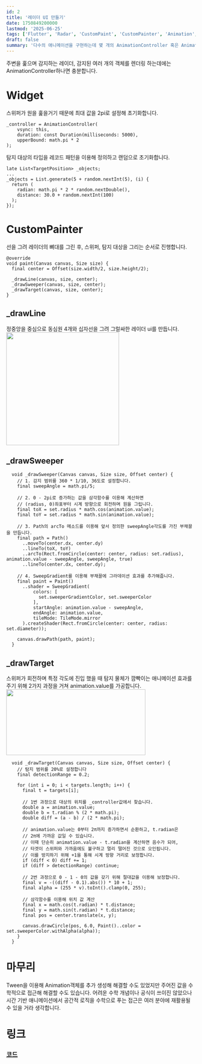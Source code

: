 ```yaml
---
id: 2
title: '레이더 UI 만들기'
date: 1750849200000
lastmod: '2025-06-25'
tags: ['Flutter', 'Radar', 'CustomPaint', 'CustomPainter', 'Animation', 'math']
draft: false
summary: '다수의 애니메이션을 구현하는데 몇 개의 AnimationController 혹은 Animation 객체가 필요할까요?'
---
```


주변을 훑으며 감지하는 레이더, 감지된 여러 개의 객체를 렌더링 하는데에는 AnimationController하나면 충분합니다.

<FlutterWidget dirName='Radar' height={300}/>

# Widget
스위퍼가 원을 훑을거기 때문에 최대 값을 2pi로 설정해 초기화합니다.
```
_controller = AnimationController(
    vsync: this,
    duration: const Duration(milliseconds: 5000),
    upperBound: math.pi * 2
);
```
탐지 대상의 타입을 레코드 패턴을 이용해 정의하고 랜덤으로 초기화합니다.
```
late List<TargetPosition> _objects;
...
_objects = List.generate(5 + random.nextInt(5), (i) {
  return (
    radian: math.pi * 2 * random.nextDouble(),
    distance: 30.0 + random.nextInt(100)
  );
});
```


# CustomPainter

선을 그려 레이더의 뼈대를 그린 후, 스위퍼, 탐지 대상을 그리는 순서로 진행합니다.

```
@override
void paint(Canvas canvas, Size size) {
  final center = Offset(size.width/2, size.height/2);

  _drawLine(canvas, size, center);
  _drawSweeper(canvas, size, center);
  _drawTarget(canvas, size, center);
}
```

## _drawLine
정중앙을 중심으로 동심원 4개와 십자선을 그려 그럴싸한 레이더 ui를 만듭니다.
<img src="/images/2/base.png" width="300" height="300"/>

## _drawSweeper
```
  void _drawSweeper(Canvas canvas, Size size, Offset center) {
    // 1. 감지 범위를 360 * 1/10, 36도로 설정합니다.
    final sweepAngle = math.pi/5;

    // 2. 0 - 2pi로 증가하는 값을 삼각함수를 이용해 계산하면 
    // (radius, 0)좌표부터 시계 방향으로 회전하며 원을 그립니다.
    final toX = set.radius * math.cos(animation.value);
    final toY = set.radius * math.sin(animation.value);

    // 3. Path의 arcTo 메소드를 이용해 앞서 정의한 sweepAngle각도를 가진 부채꼴을 만듭니다.
    final path = Path()
      ..moveTo(center.dx, center.dy)
      ..lineTo(toX, toY)
      ..arcTo(Rect.fromCircle(center: center, radius: set.radius), animation.value - sweepAngle, sweepAngle, true)
      ..lineTo(center.dx, center.dy);

    // 4. SweepGradient를 이용해 부채꼴에 그라데이션 효과를 추가해줍니다.
    final paint = Paint()
      ..shader = SweepGradient(
          colors: [
            set.sweeperGradientColor, set.sweeperColor
          ],
          startAngle: animation.value - sweepAngle,
          endAngle: animation.value,
          tileMode: TileMode.mirror
      ).createShader(Rect.fromCircle(center: center, radius: set.diameter));

    canvas.drawPath(path, paint);
  }
```

## _drawTarget
스위퍼가 회전하며 특정 각도에 진입 했을 때 탐지 물체가 깜빡이는 애니메이션 효과를 주기 위해 2가지 과정을 거쳐 animation.value를 가공합니다.
<img src="/images/2/description.png" width="370" height="175"/>

```
  void _drawTarget(Canvas canvas, Size size, Offset center) {
    // 탐지 범위를 20%로 설정합니다
    final detectionRange = 0.2;

    for (int i = 0; i < targets.length; i++) {
      final t = targets[i];

      // 1번 과정으로 대상의 위치를 _controller값에서 찾습니다.
      double a = animation.value;
      double b = t.radian % (2 * math.pi);
      double diff = (a - b) / (2 * math.pi);

      // animation.value는 0부터 2π까지 증가하면서 순환하고, t.radian은 
      // 2π에 가까운 값일 수 있습니다.
      // 이때 단순히 animation.value - t.radian을 계산하면 음수가 되어,
      // 타겟이 스위퍼와 가까움에도 불구하고 멀리 떨어진 것으로 오인됩니다.
      // 이를 방지하기 위해 +1을 통해 시계 방향 거리로 보정합니다.
      if (diff < 0) diff += 1;
      if (diff > detectionRange) continue;

      // 2번 과정으로 0 - 1 - 0의 값을 갖기 위해 절대값을 이용해 보정합니다.
      final v = -((diff - 0.1).abs()) * 10 + 1;
      final alpha = (255 * v).toInt().clamp(0, 255);

      // 삼각함수를 이용해 위치 값 계산
      final x = math.cos(t.radian) * t.distance;
      final y = math.sin(t.radian) * t.distance;
      final pos = center.translate(x, y);

      canvas.drawCircle(pos, 6.0, Paint()..color = set.sweeperColor.withAlpha(alpha));
    }
  }

```

# 마무리
Tween을 이용해 Animation객체를 추가 생성해 해결할 수도 있었지만 주어진 값을 수학적으로 접근해 해결할 수도 있습니다. 어려운 수학 개념이나 공식이 쓰이진 않았으나 시간 기반 애니메이션에서 공간적 로직을 수학으로 푸는 접근은 여러 분야에 재활용될 수 있을 거라 생각합니다.

# 링크
### [코드](https://github.com/shawn-flunge/blog_examples/blob/main/radar/main.dart) 
